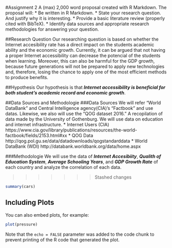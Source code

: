 #Assignment 2
A (max) 2,000 word proposal created with R Markdown.
The proposal will:
* Be written in R Markdown.
* State your research question. And justify why it is interesting.
* Provide a basic literature review (properly cited with BibTeX).
* Identify data sources and appropriate research methodologies for answering your question.

##Research Question
Our researching question is based on whether the Internet accesibility rate has a direct impact on the students academic ability and the economic growth. Currently, it can be argued that not having a proper Internet accessibility can decrease the potencial of the students when learning. Moreover, this can also be harmful for the GDP growth, because future generations will not be prepared to apply new technologies and, therefore, losing the chance to apply one of the most efficient methods to produce benefits.

##Hypothesis
Our hypothesis is that ***Internet accessibility is beneficial for both student's academic record and economic growth***.

##Data Sources and Methodologie
###Data Sources
We will refer "World DataBank" and Central Intelligence agency(CIA)'s "Factbook" and  use datas. Likewise, we also will use the "QOG dataset 2016." A recopilation of data made by the University of Gothenburg. We will use data on education and internet infrastructure.
* Internet Users (CIA)
https://www.cia.gov/library/publications/resources/the-world-factbook/fields/2153.html#xx
* QOG Data
http://qog.pol.gu.se/data/datadownloads/qogstandarddata
* World DataBank (WDI)
http://databank.worldbank.org/data/home.aspx

###Methodologie
We will use the data of ***Internet Accesibiity***, ***Qualith of Education System***, ***Average Schooling Years***, and ***GDP Growth Rate*** of each country and analyze the correlation of each data.


>>>>>>> Stashed changes





```r
summary(cars)
```

## Including Plots

You can also embed plots, for example:

```r
plot(pressure)
```

Note that the `echo = FALSE` parameter was added to the code chunk to prevent printing of the R code that generated the plot.
